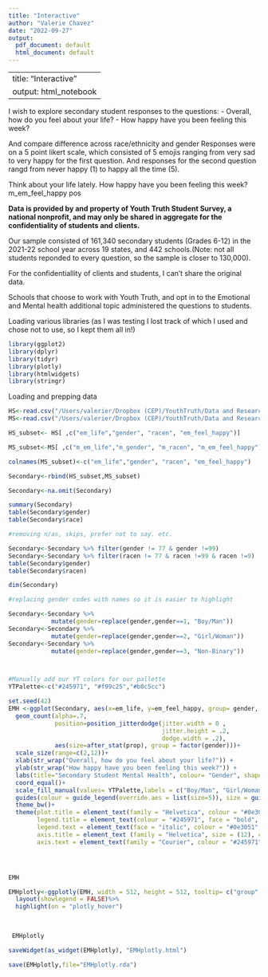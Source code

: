 ```yaml
---
title: "Interactive"
author: "Valerie Chavez"
date: "2022-09-27"
output:
  pdf_document: default
  html_document: default
---
```

---
title: "Interactive"
output: html_notebook
---

I wish to explore secondary student responses to the questions: 
- Overall, how do you feel about your life? 
- How happy have you been feeling this week?

And compare difference across race/ethnicity and gender
Responses were on a 5 point likert scale, which consisted of 5 emojis ranging from very sad to very happy for the first question. And responses for the second question rangd from never happy (1) to happy all the time (5).

Think about your life lately. How happy have you been feeling this week?
m_em_feel_happy pos


**Data is provided by and property of Youth Truth Student Survey, a national nonprofit, and may only be shared in aggregate for the confidentiality of students and clients.**

Our sample consisted of 161,340 secondary students (Grades 6-12) in the 2021-22 school year across 19 states, and 442 schools.(Note: not all students reponded to every question, so the sample is closer to 130,000).

For the confidentiallity of clients and students, I can't share the original data. 

Schools that choose to work with Youth Truth, and opt in to the Emotional and Mental health additional topic administered the questions to students. 


Loading various libraries (as I was testing I lost track of which I used and chose not to use, so I kept them all in!)
```r
library(ggplot2)
library(dplyr)
library(tidyr)
library(plotly)
library(htmlwidgets)
library(stringr)

```

Loading and prepping data
```r
HS<-read.csv("/Users/valerier/Dropbox (CEP)/YouthTruth/Data and Research/EMH Back to School 2022/R Script and Results/HS/HS_dataclean_2022.csv")
MS<-read.csv("/Users/valerier/Dropbox (CEP)/YouthTruth/Data and Research/EMH Back to School 2022/R Script and Results/MS/MS_dataclean_2022.csv")

```


```r
HS_subset<- HS[ ,c("em_life","gender", "racen", "em_feel_happy")]

MS_subset<-MS[ ,c("m_em_life","m_gender", "m_racen", "m_em_feel_happy")]

colnames(MS_subset)<-c("em_life","gender", "racen", "em_feel_happy")

Secondary<-rbind(HS_subset,MS_subset)

Secondary<-na.omit(Secondary)

summary(Secondary)
table(Secondary$gender)
table(Secondary$race)

```

```r
#removing n/as, skips, prefer not to say. etc. 

Secondary<-Secondary %>% filter(gender != 77 & gender !=99)
Secondary<-Secondary %>% filter(racen != 77 & racen !=99 & racen !=9)
table(Secondary$gender)
table(Secondary$racen)

dim(Secondary)

```



```r
#replacing gender codes with names so it is easier to highlight

Secondary<-Secondary %>%
            mutate(gender=replace(gender,gender==1, "Boy/Man"))
Secondary<-Secondary %>%
            mutate(gender=replace(gender,gender==2, "Girl/Woman"))
Secondary<-Secondary %>%
            mutate(gender=replace(gender,gender==3, "Non-Binary"))




```

```r
#Manually add our YT colors for our pallette
YTPalette<-c("#245971", "#f99c25","#b0c5cc")

set.seed(42)
EMH <-ggplot(Secondary, aes(x=em_life, y=em_feel_happy, group= gender, color=factor(gender)))+
  geom_count(alpha=.7, 
             position=position_jitterdodge(jitter.width = 0 , 
                                           jitter.height = .2, 
                                           dodge.width = .2), 
             aes(size=after_stat(prop), group = factor(gender)))+
  scale_size(range=c(2,12))+
  xlab(str_wrap("Overall, how do you feel about your life?")) + 
  ylab(str_wrap("How happy have you been feeling this week?")) +
  labs(title="Secondary Student Mental Health", colour= "Gender", shape= "Proportion of students by gender", caption = "Source:YouthTruth:youthtruthsurvey.org")+
  coord_equal()+
  scale_fill_manual(values= YTPalette,labels = c("Boy/Man", "Girl/Woman","Non-Binary"),aesthetics = "colour")+
  guides(colour = guide_legend(override.aes = list(size=5)), size = guide_legend("Prop", override.aes=list(col="#0e3051")))+
  theme_bw()+
  theme(plot.title = element_text(family = "Helvetica", colour = "#0e3051", face = "bold", size = (15)),
        legend.title = element_text(colour = "#245971", face = "bold", family = "Helvetica", , size = (10)),
        legend.text = element_text(face = "italic", colour = "#0e3051", family = "Helvetica"),
        axis.title = element_text (family = "Helvetica", size = (12), colour = "#245971"),
        axis.text = element_text(family = "Courier", colour = "#245971", size = (12)))




EMH

```



```r

EMHplotly<-ggplotly(EMH, width = 512, height = 512, tooltip= c("group", "prop"))%>% 
  layout(showlegend = FALSE)%>%
  highlight(on = "plotly_hover")

  
 
 EMHplotly
```


```r
saveWidget(as_widget(EMHplotly), "EMHplotly.html")

save(EMHplotly,file="EMHplotly.rda")
```


